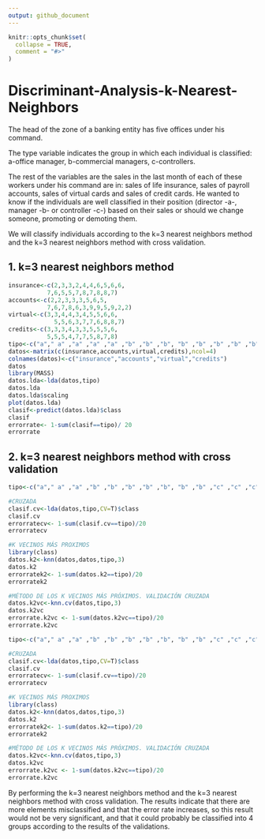 ```yaml
---
output: github_document
---
```


<!-- README.md is generated from README.Rmd. Please edit that file -->

```r
knitr::opts_chunk$set(
  collapse = TRUE,
  comment = "#>"
)
```

# Discriminant-Analysis-k-Nearest-Neighbors

The head of the zone  of a banking entity has five offices under his command. 

The type variable indicates the group in which each individual is classified: a-office manager, b-commercial managers, c-controllers.

The rest of the variables are the sales in the last month of each of these workers under his command are in: sales of life insurance, sales of payroll accounts, sales of virtual cards and sales of credit cards. He wanted to know if the individuals are well classified in their position (director -a-, manager -b- or controller -c-) based on their sales or should we change someone, promoting or demoting them.

We will classify individuals according to the k=3 nearest neighbors method and the k=3 nearest neighbors method with cross validation.

## 1. k=3 nearest neighbors method

```r
insurance<-c(2,3,3,2,4,4,6,5,6,6,
           7,6,5,5,7,8,7,8,8,7)
accounts<-c(2,2,3,3,3,5,6,5,
           7,6,7,8,6,3,9,9,5,9,2,2)
virtual<-c(3,3,4,4,3,4,5,5,6,6,
             5,5,6,3,7,7,6,8,8,7)
credits<-c(3,3,3,4,3,3,5,5,5,6,
           5,5,5,4,7,7,5,8,7,8)
tipo<-c("a"," a" ,"a" ,"a" ,"a" ,"b" ,"b" ,"b", "b" ,"b" ,"b" ,"b" ,"b" ,"b" ,"c" ,"c" ,"c" ,"c" ,"c" ,"c")
datos<-matrix(c(insurance,accounts,virtual,credits),ncol=4)
colnames(datos)<-c("insurance","accounts","virtual","credits")
datos
library(MASS)
datos.lda<-lda(datos,tipo)
datos.lda
datos.lda$scaling
plot(datos.lda)
clasif<-predict(datos.lda)$class
clasif
errorrate<- 1-sum(clasif==tipo)/ 20
errorrate

```

## 2. k=3 nearest neighbors method with cross validation 

```r

tipo<-c("a"," a" ,"a" ,"b" ,"b" ,"b" ,"b" ,"b", "b" ,"b" ,"c" ,"c" ,"c" ,"c" ,"c" ,"d" ,"d" ,"d" ,"d" ,"d")

#CRUZADA
clasif.cv<-lda(datos,tipo,CV=T)$class
clasif.cv
errorratecv<- 1-sum(clasif.cv==tipo)/20
errorratecv

#K VECINOS MÁS PROXIMOS 
library(class)
datos.k2<-knn(datos,datos,tipo,3)
datos.k2
errorratek2<- 1-sum(datos.k2==tipo)/20
errorratek2

#MÉTODO DE LOS K VECINOS MÁS PRÓXIMOS. VALIDACIÓN CRUZADA
datos.k2vc<-knn.cv(datos,tipo,3)
datos.k2vc
errorrate.k2vc <- 1-sum(datos.k2vc==tipo)/20
errorrate.k2vc

tipo<-c("a"," a" ,"a" ,"b" ,"b" ,"b" ,"b" ,"b", "b" ,"b" ,"c" ,"c" ,"c" ,"c" ,"c" ,"d" ,"d" ,"d" ,"d" ,"d")

#CRUZADA
clasif.cv<-lda(datos,tipo,CV=T)$class
clasif.cv
errorratecv<- 1-sum(clasif.cv==tipo)/20
errorratecv

#K VECINOS MÁS PROXIMOS 
library(class)
datos.k2<-knn(datos,datos,tipo,3)
datos.k2
errorratek2<- 1-sum(datos.k2==tipo)/20
errorratek2

#MÉTODO DE LOS K VECINOS MÁS PRÓXIMOS. VALIDACIÓN CRUZADA
datos.k2vc<-knn.cv(datos,tipo,3)
datos.k2vc
errorrate.k2vc <- 1-sum(datos.k2vc==tipo)/20
errorrate.k2vc

```
By performing the k=3 nearest neighbors method and the k=3 nearest neighbors method with cross validation. The results indicate that there are more elements misclassified and that the error rate increases, so this result would not be very significant, and that it could probably be classified into 4 groups according to the results of the validations.
